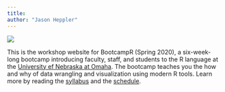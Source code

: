 ```yaml
---
title: 
author: "Jason Heppler"
---
```


[^courseinfo]: {-}
  `r blogdown::shortcode("courseinfo")`

![](images/nebraska.png)

This is the workshop website for BootcampR (Spring 2020), a six-week-long bootcamp introducing faculty, staff, and students to the R language at the [University ef Nebraska at Omaha](https://unomaha.edu). The bootcamp teaches you the how and why of data wrangling and visualization using modern R tools. Learn more by reading the [syllabus](syllabus/) and the [schedule](schedule/).
